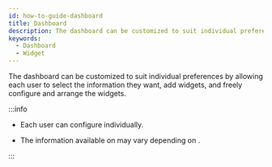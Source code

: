 ```yaml
---
id: how-to-guide-dashboard
title: Dashboard
description: The dashboard can be customized to suit individual preferences by allowing each user to select the information they want, add widgets, and freely configure and arrange the widgets.
keywords:
  - Dashboard
  - Widget
---
```


The dashboard can be customized to suit individual preferences by allowing each user to select the information they want, add widgets, and freely configure and arrange the widgets.

:::info

* Each user can configure <Cmd sid='shell.header.dashboard' /> individually.

* The information available on <Cmd sid='shell.header.dashboard' /> may vary depending on <Cmd sid='user.bioStarOperator' product='2' />.

:::

<DocCardList />
